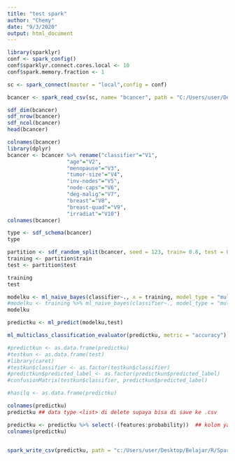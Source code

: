---
title: "test spark"
author: "Chemy"
date: "9/3/2020"
output: html_document
---

```{r connect spark local}
library(sparklyr)
conf <- spark_config()
conf$sparklyr.connect.cores.local <- 10
conf$spark.memory.fraction <- 1

sc <- spark_connect(master = "local",config = conf)

```


```{r read csv file}
bcancer <- spark_read_csv(sc, name= "bcancer", path = "C:/Users/user/Desktop/Belajar/R/my_datasets/breast-cancer.csv" , header = FALSE) #supaya ada judulnya

sdf_dim(bcancer)
sdf_nrow(bcancer)
sdf_ncol(bcancer)
head(bcancer)

```


```{r rapihin nama kolom}
colnames(bcancer)
library(dplyr)
bcancer <- bcancer %>% rename("classifier"="V1", 
                   "age"="V2", 
                   "menopause"="V3", 
                   "tumor-size"="V4", 
                   "inv-nodes"="V5", 
                   "node-caps"="V6",
                   "deg-malig"="V7",
                   "breast"="V8",
                   "breast-quad"="V9",
                   "irradiat"="V10")
colnames(bcancer)

type <- sdf_schema(bcancer)
type

```


```{r split training dan test}
partition <- sdf_random_split(bcancer, seed = 123, train= 0.8, test = 0.2)
training <- partition$train
test <- partition$test

training
test
```


```{r create model}
modelku <- ml_naive_bayes(classifier~., x = training, model_type = "multinomial",smoothing = 7 )
#modelku <- training %>% ml_naive_bayes(classifier~., model_type = "multinomial",smoothing = 30 )
modelku

```


```{r create prediction + eval}
predictku <- ml_predict(modelku,test)

ml_multiclass_classification_evaluator(predictku, metric = "accuracy")  # mirip dengan acuracy confusion matrix

#predictkun <- as.data.frame(predictku)
#testkun <- as.data.frame(test)
#library(caret)
#testkun$classifier <- as.factor(testkun$classifier)
#predictkun$predicted_label <- as.factor(predictkun$predicted_label)
#confusionMatrix(testkun$classifier, predictkun$predicted_label)

```

  
```{r write file dalam bentuk .csv}
#hasilq <- as.data.frame(predictku)

colnames(predictku)
predictku ## data type <list> di delete supaya bisa di save ke .csv

predictku <- predictku %>% select(-(features:probability))  ## kolom yang ada array nya dihapus supaya bisa di save csv
colnames(predictku)


spark_write_csv(predictku, path = "c:/Users/user/Desktop/Belajar/R/Sparklyr/spark_write/csv_1")

```



















